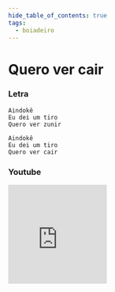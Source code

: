 ```yaml
---
hide_table_of_contents: true
tags:
  - boiadeiro
---
```


# Quero ver cair

### Letra

```text
Aindokê
Eu dei um tiro
Quero ver zunir

Aindokê
Eu dei um tiro
Quero ver cair
```

### Youtube

<iframe
  width="200"
  height="200"
  src="https://www.youtube.com/embed/C2H_VKDKJQg?si=B8Kdl9qiO6CwFtZ5"
  title="YouTube video player"
  frameborder="0"
  allow="accelerometer; autoplay; clipboard-write; encrypted-media; gyroscope; picture-in-picture; web-share"
  referrerpolicy="strict-origin-when-cross-origin"
  allowfullscreen
></iframe>
